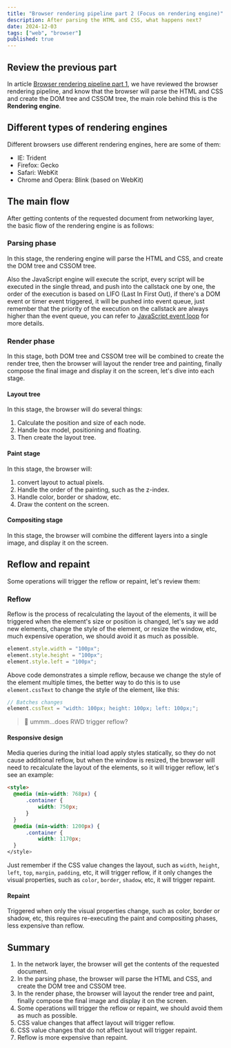 ```yaml
---
title: "Browser rendering pipeline part 2 (Focus on rendering engine)"
description: After parsing the HTML and CSS, what happens next?
date: 2024-12-03
tags: ["web", "browser"]
published: true
---
```


## Review the previous part

In article [Browser rendering pipeline part 1](/blog/browser-rendering-pipeline-part-1), we have reviewed the browser rendering pipeline, and know that the browser will parse the HTML and CSS and create the DOM tree and CSSOM tree, the main role behind this is the **Rendering engine**.

## Different types of rendering engines

Different browsers use different rendering engines, here are some of them:

- IE: Trident
- Firefox: Gecko
- Safari: WebKit
- Chrome and Opera: Blink (based on WebKit)

## The main flow

After getting contents of the requested document from networking layer, the basic flow of the rendering engine is as follows:

### Parsing phase

In this stage, the rendering engine will parse the HTML and CSS, and create the DOM tree and CSSOM tree.

Also the JavaScript engine will execute the script, every script will be executed in the single thread, and push into the callstack one by one, the order of the execution is based on LIFO (Last In First Out), if there's a DOM event or timer event triggered, it will be pushed into event queue, just remember that the priority of the execution on the callstack are always higher than the event queue, you can refer to [JavaScript event loop](/blog/js-event-loop) for more details.

### Render phase

In this stage, both DOM tree and CSSOM tree will be combined to create the render tree, then the browser will layout the render tree and painting, finally compose the final image and display it on the screen, let's dive into each stage.

#### Layout tree

In this stage, the browser will do several things:

1. Calculate the position and size of each node.
2. Handle box model, positioning and floating.
3. Then create the layout tree.

#### Paint stage

In this stage, the browser will:

1. convert layout to actual pixels.
2. Handle the order of the painting, such as the z-index.
3. Handle color, border or shadow, etc.
4. Draw the content on the screen.

#### Compositing stage

In this stage, the browser will combine the different layers into a single image, and display it on the screen.

## Reflow and repaint

Some operations will trigger the reflow or repaint, let's review them:

### Reflow

Reflow is the process of recalculating the layout of the elements, it will be triggered when the element's size or position is changed, let's say we add new elements, change the style of the element, or resize the window, etc, much expensive operation, we should avoid it as much as possible.

```js
element.style.width = "100px";
element.style.height = "100px";
element.style.left = "100px";
```

Above code demonstrates a simple reflow, because we change the style of the element multiple times, the better way to do this is to use `element.cssText` to change the style of the element, like this:

```js
// Batches changes
element.cssText = "width: 100px; height: 100px; left: 100px;";
```

> 🧐 ummm...does RWD trigger reflow?

#### Responsive design

Media queries during the initial load apply styles statically, so they do not cause additional reflow, but when the window is resized, the browser will need to recalculate the layout of the elements, so it will trigger reflow, let's see an example:

```html
<style>
  @media (min-width: 768px) {
      .container {
          width: 750px;
      }
  }
  @media (min-width: 1200px) {
      .container {
          width: 1170px;
  }
</style>
```

Just remember if the CSS value changes the layout, such as `width`, `height`, `left`, `top`, `margin`, `padding`, etc, it will trigger reflow, if it only changes the visual properties, such as `color`, `border`, `shadow`, etc, it will trigger repaint.

#### Repaint

Triggered when only the visual properties change, such as color, border or shadow, etc, this requires re-executing the paint and compositing phases, less expensive than reflow.

## Summary

1. In the network layer, the browser will get the contents of the requested document.
2. In the parsing phase, the browser will parse the HTML and CSS, and create the DOM tree and CSSOM tree.
3. In the render phase, the browser will layout the render tree and paint, finally compose the final image and display it on the screen.
4. Some operations will trigger the reflow or repaint, we should avoid them as much as possible.
5. CSS value changes that affect layout will trigger reflow.
6. CSS value changes that do not affect layout will trigger repaint.
7. Reflow is more expensive than repaint.
